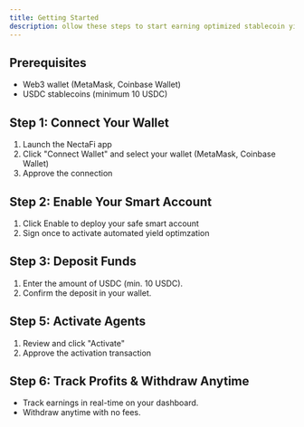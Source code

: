 ```yaml
---
title: Getting Started
description: ollow these steps to start earning optimized stablecoin yields with NectaFi.
---
```


## Prerequisites

-   Web3 wallet (MetaMask, Coinbase Wallet)
-   USDC stablecoins (minimum 10 USDC)

## Step 1: Connect Your Wallet

1. Launch the NectaFi app
2. Click "Connect Wallet" and select your wallet (MetaMask, Coinbase Wallet)
3. Approve the connection

## Step 2: Enable Your Smart Account

1. Click Enable to deploy your safe smart account
2. Sign once to activate automated yield optimzation

## Step 3: Deposit Funds

1. Enter the amount of USDC (min. 10 USDC).
2. Confirm the deposit in your wallet.

## Step 5: Activate Agents

1. Review and click "Activate"
2. Approve the activation transaction

## Step 6: Track Profits & Withdraw Anytime

-   Track earnings in real-time on your dashboard.
-   Withdraw anytime with no fees.

<Cards>
	<Card
		title="Learn about Multi-Agent Architecture"
		href="/docs/how-it-works/multi-agent-architecture"
	/>
	<Card title="Understand Fee Structure" href="/docs/how-it-works/fee-mechanism" />
	<Card title="Review Risk Management" href="/docs/how-it-works/risk-management" />
</Cards>
